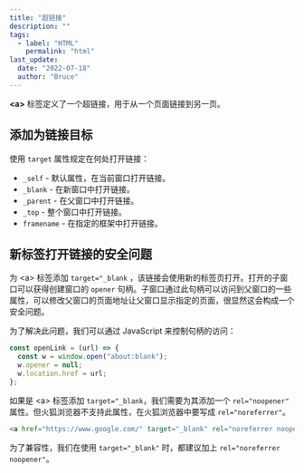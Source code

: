 ```yaml
---
title: "超链接"
description: ""
tags:
  - label: "HTML"
    permalink: "html"
last_update:
  date: "2022-07-18"
  author: "Bruce"
---
```


**&lt;a&gt;** 标签定义了一个超链接，用于从一个页面链接到另一页。

## 添加为链接目标

<p style={{ marginBottom: 4 }}>
  使用 <code>target</code> 属性规定在何处打开链接：
</p>

- `_self` - 默认属性，在当前窗口打开链接。
- `_blank` - 在新窗口中打开链接。
- `_parent` - 在父窗口中打开链接。
- `_top` - 整个窗口中打开链接。
- `framename` - 在指定的框架中打开链接。

## 新标签打开链接的安全问题

为 &lt;a&gt; 标签添加 `target="_blank` ，该链接会使用新的标签页打开。打开的子窗口可以获得创建窗口的 `opener` 句柄。子窗口通过此句柄可以访问到父窗口的一些属性，可以修改父窗口的页面地址让父窗口显示指定的页面，很显然这会构成一个安全问题。

为了解决此问题，我们可以通过 JavaScript 来控制句柄的访问：

```javascript {3}
const openLink = (url) => {
  const w = window.open("about:blank");
  w.opener = null;
  w.location.href = url;
};
```

如果是 &lt;a&gt; 标签添加 `target="_blank`，我们需要为其添加一个 `rel="noopener"` 属性。但火狐浏览器不支持此属性，在火狐浏览器中要写成 `rel="noreferrer"`。

```html
<a href="https://www.google.com/" target="_blank" rel="noreferrer noopener" />
```

为了兼容性，我们在使用 `target="_blank"` 时，都建议加上 `rel="noreferrer noopener"`。

